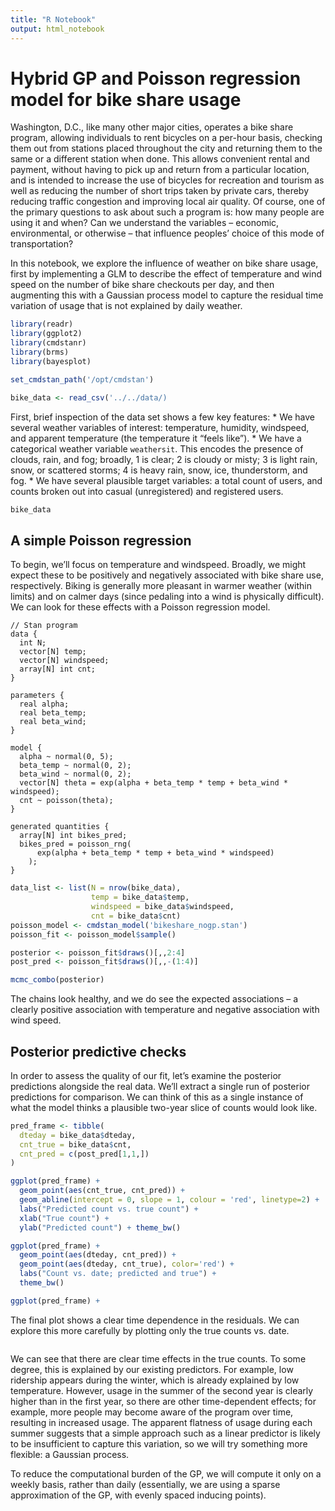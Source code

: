 ```yaml
---
title: "R Notebook"
output: html_notebook
---
```


# Hybrid GP and Poisson regression model for bike share usage

Washington, D.C., like many other major cities, operates a bike share program, allowing individuals to rent bicycles on a per-hour basis, checking them out from stations placed throughout the city and returning them to the same or a different station when done.
This allows convenient rental and payment, without having to pick up and return from a particular location, and is intended to increase the use of bicycles for recreation and tourism as well as reducing the number of short trips taken by private cars, thereby reducing traffic congestion and improving local air quality.
Of course, one of the primary questions to ask about such a program is: how many people are using it and when?
Can we understand the variables -- economic, environmental, or otherwise -- that influence peoples' choice of this mode of transportation?

In this notebook, we explore the influence of weather on bike share usage, first by implementing a GLM to describe the effect of temperature and wind speed on the number of bike share checkouts per day, and then augmenting this with a Gaussian process model to capture the residual time variation of usage that is not explained by daily weather.

```r
library(readr)
library(ggplot2)
library(cmdstanr)
library(brms)
library(bayesplot)

set_cmdstan_path('/opt/cmdstan')

bike_data <- read_csv('../../data/)
```

First, brief inspection of the data set shows a few key features:
* We have several weather variables of interest: temperature, humidity, windspeed, and apparent temperature (the temperature it "feels like").
* We have a categorical weather variable `weathersit`. This encodes the presence of clouds, rain, and fog; broadly, 1 is clear; 2 is cloudy or misty; 3 is light rain, snow, or scattered storms; 4 is heavy rain, snow, ice, thunderstorm, and fog.
* We have several plausible target variables: a total count of users, and counts broken out into casual (unregistered) and registered users.

```r
bike_data
```

## A simple Poisson regression

To begin, we'll focus on temperature and windspeed.
Broadly, we might expect these to be positively and negatively associated with bike share use, respectively.
Biking is generally more pleasant in warmer weather (within limits) and on calmer days (since pedaling into a wind is physically difficult).
We can look for these effects with a Poisson regression model.

```
// Stan program
data {
  int N;
  vector[N] temp;
  vector[N] windspeed;
  array[N] int cnt;
}

parameters {
  real alpha;
  real beta_temp;
  real beta_wind;
}

model {
  alpha ~ normal(0, 5);
  beta_temp ~ normal(0, 2);
  beta_wind ~ normal(0, 2);
  vector[N] theta = exp(alpha + beta_temp * temp + beta_wind * windspeed);
  cnt ~ poisson(theta);
}

generated quantities {
  array[N] int bikes_pred;
  bikes_pred = poisson_rng(
      exp(alpha + beta_temp * temp + beta_wind * windspeed)
    );
}
```

```r
data_list <- list(N = nrow(bike_data),
                  temp = bike_data$temp,
                  windspeed = bike_data$windspeed,
                  cnt = bike_data$cnt)
poisson_model <- cmdstan_model('bikeshare_nogp.stan')
poisson_fit <- poisson_model$sample()

posterior <- poisson_fit$draws()[,,2:4]
post_pred <- poisson_fit$draws()[,,-(1:4)]

mcmc_combo(posterior)
```

The chains look healthy, and we do see the expected associations -- a clearly positive association with temperature and negative association with wind speed.

## Posterior predictive checks

In order to assess the quality of our fit, let's examine the posterior predictions alongside the real data.
We'll extract a single run of posterior predictions for comparison.
We can think of this as a single instance of what the model thinks a plausible two-year slice of counts would look like.

```r
pred_frame <- tibble(
  dteday = bike_data$dteday,
  cnt_true = bike_data$cnt,
  cnt_pred = c(post_pred[1,1,])
)

ggplot(pred_frame) + 
  geom_point(aes(cnt_true, cnt_pred)) + 
  geom_abline(intercept = 0, slope = 1, colour = 'red', linetype=2) + 
  labs("Predicted count vs. true count") +
  xlab("True count") +
  ylab("Predicted count") + theme_bw()

ggplot(pred_frame) +
  geom_point(aes(dteday, cnt_pred)) + 
  geom_point(aes(dteday, cnt_true), color='red') + 
  labs("Count vs. date; predicted and true") + 
  theme_bw()

ggplot(pred_frame) + 
```

The final plot shows a clear time dependence in the residuals. We can explore this more carefully by plotting only the true counts vs. date.

```r

```

We can see that there are clear time effects in the true counts. To some degree, this is explained by our existing predictors.
For example, low ridership appears during the winter, which is already explained by low temperature.
However, usage in the summer of the second year is clearly higher than in the first year, so there are other time-dependent effects; for example, more people may become aware of the program over time, resulting in increased usage.
The apparent flatness of usage during each summer suggests that a simple approach such as a linear predictor is likely to be insufficient to capture this variation, so we will try something more flexible: a Gaussian process.

To reduce the computational burden of the GP, we will compute it only on a weekly basis, rather than daily (essentially, we are using a sparse approximation of the GP, with evenly spaced inducing points).